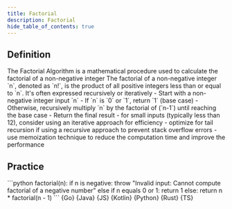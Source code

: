 ```yaml
---
title: Factorial
description: Factorial
hide_table_of_contents: true
---
```





## Definition

<Tabs queryString="primary">
  <TabItem value="definition" label="Definition">
    The Factorial Algorithm is a mathematical procedure used to calculate the factorial of a non-negative integer
  </TabItem>
  <TabItem value="how" label="Explanation">
    The factorial of a non-negative integer `n`, denoted as `n!`, is the product of all positive integers less than or equal to `n`. It's often expressed recursively or iteratively
  </TabItem>
  <TabItem value="guidance" label="Guidance">
    - Start with a non-negative integer input `n`
    - If `n` is `0` or `1`, return `1` (base case)
    - Otherwise, recursively multiply `n` by the factorial of (`n-1`) until reaching the base case
    - Return the final result
  </TabItem>
  <TabItem value="tips" label="Tips">
    - for small inputs (typically less than 12), consider using an iterative approach for efficiency
    - optimize for tail recursion if using a recursive approach to prevent stack overflow errors
    - use memoization technique to reduce the computation time and improve the performance
  </TabItem>
</Tabs>

## Practice

<Tabs queryString="primary">
  <TabItem value="practice" label="Practice">
    ```python
    factorial(n):
      if n is negative:
        throw "Invalid input: Cannot compute factorial of a negative number"
      else if n equals 0 or 1:
        return 1
      else:
        return n * factorial(n - 1)
    ```
  </TabItem>
  <TabItem value="solution" label="Solution">
    <Tabs queryString="code">
      <TabItem
        value="go"
        label=""
        attributes={{ title: "Go Lang", className: "code_lang go m" }}
      >
        <CodeBlock language="go">{Go}</CodeBlock>
      </TabItem>
      <TabItem
        value="java"
        label=""
        attributes={{ title: "Java", className: "code_lang java m" }}
      >
        <CodeBlock language="java">{Java}</CodeBlock>
      </TabItem>
      <TabItem
        value="js"
        label=""
        attributes={{ title: "JavaScript", className: "code_lang js m" }}
      >
        <CodeBlock language="js">{JS}</CodeBlock>
      </TabItem>
      <TabItem
        value="kotlin"
        label=""
        attributes={{ title: "Kotlin", className: "code_lang kotlin m" }}
      >
        <CodeBlock language="kotlin">{Kotlin}</CodeBlock>
      </TabItem>
      <TabItem
        value="python"
        label=""
        attributes={{ title: "Python", className: "code_lang python m" }}
      >
        <CodeBlock language="python">{Python}</CodeBlock>
      </TabItem>
      <TabItem
        value="rust"
        label=""
        attributes={{ title: "Rust", className: "code_lang rust m" }}
      >
        <CodeBlock language="rust">{Rust}</CodeBlock>
      </TabItem>
      <TabItem
        value="ts"
        label=""
        attributes={{ title: "TypeScript", className: "code_lang ts m" }}
      >
        <CodeBlock language="ts">{TS}</CodeBlock>
      </TabItem>
    </Tabs>
  </TabItem>
</Tabs>
